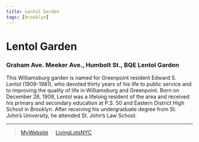 ```yaml
---
title: Lentol Garden
tags: [brooklyn]
---
```

# Lentol Garden

<NumberOfOrg URL="https://livinglotsnyc.org/lot/3027260014/" />

### Graham Ave. Meeker Ave., Humbolt St., BQE Lentol Garden

This Williamsburg garden is named for Greenpoint resident Edward S. Lentol (1909-1981), who devoted thirty years of his life to public service and to improving the quality of life in Williamsburg and Greenpoint. Born on December 26, 1909, Lentol was a lifelong resident of the area and received his primary and secondary education at P.S. 50 and Eastern District High School in Brooklyn. After receiving his undergraduate degree from St. John’s University, he attended St. John’s Law School.

---

> [MyWebsite](https://www.nycgovparks.org/parks/lentol-garden/history) &nbsp;&middot;&nbsp;
> [LivingLotsNYC](https://livinglotsnyc.org/lot/3027260014/)
